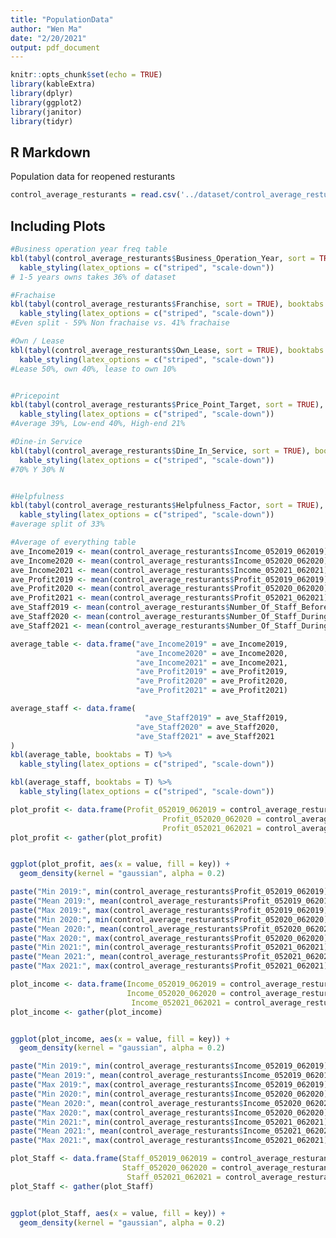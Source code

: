 ```yaml
---
title: "PopulationData"
author: "Wen Ma"
date: "2/20/2021"
output: pdf_document
---
```


```r
knitr::opts_chunk$set(echo = TRUE)
library(kableExtra)
library(dplyr)
library(ggplot2)
library(janitor)
library(tidyr)
```

## R Markdown

Population data for reopened resturants

```r
control_average_resturants = read.csv('../dataset/control_average_resturants.csv', stringsAsFactors = FALSE)
```

## Including Plots


```r
#Business operation year freq table
kbl(tabyl(control_average_resturants$Business_Operation_Year, sort = TRUE), booktabs = T) %>%
  kable_styling(latex_options = c("striped", "scale-down"))
# 1-5 years owns takes 36% of dataset

#Frachaise
kbl(tabyl(control_average_resturants$Franchise, sort = TRUE), booktabs = T) %>%
  kable_styling(latex_options = c("striped", "scale-down"))
#Even split - 59% Non frachaise vs. 41% frachaise

#Own / Lease
kbl(tabyl(control_average_resturants$Own_Lease, sort = TRUE), booktabs = T) %>%
  kable_styling(latex_options = c("striped", "scale-down"))
#Lease 50%, own 40%, lease to own 10%


#Pricepoint
kbl(tabyl(control_average_resturants$Price_Point_Target, sort = TRUE), booktabs = T) %>%
  kable_styling(latex_options = c("striped", "scale-down"))
#Average 39%, Low-end 40%, High-end 21%

#Dine-in Service
kbl(tabyl(control_average_resturants$Dine_In_Service, sort = TRUE), booktabs = T) %>%
  kable_styling(latex_options = c("striped", "scale-down"))
#70% Y 30% N


#Helpfulness
kbl(tabyl(control_average_resturants$Helpfulness_Factor, sort = TRUE), booktabs = T) %>%
  kable_styling(latex_options = c("striped", "scale-down"))
#average split of 33%
```


```r
#Average of everything table
ave_Income2019 <- mean(control_average_resturants$Income_052019_062019)
ave_Income2020 <- mean(control_average_resturants$Income_052020_062020)
ave_Income2021 <- mean(control_average_resturants$Income_052021_062021)
ave_Profit2019 <- mean(control_average_resturants$Profit_052019_062019)
ave_Profit2020 <- mean(control_average_resturants$Profit_052020_062020)
ave_Profit2021 <- mean(control_average_resturants$Profit_052021_062021)
ave_Staff2019 <- mean(control_average_resturants$Number_Of_Staff_Before_Covid)
ave_Staff2020 <- mean(control_average_resturants$Number_Of_Staff_During_Covid)
ave_Staff2021 <- mean(control_average_resturants$Number_Of_Staff_During_Reopen)

average_table <- data.frame("ave_Income2019" = ave_Income2019, 
                            "ave_Income2020" = ave_Income2020, 
                            "ave_Income2021" = ave_Income2021, 
                            "ave_Profit2019" = ave_Profit2019, 
                            "ave_Profit2020" = ave_Profit2020, 
                            "ave_Profit2021" = ave_Profit2021)

average_staff <- data.frame(
                              "ave_Staff2019" = ave_Staff2019, 
                            "ave_Staff2020" = ave_Staff2020, 
                            "ave_Staff2021" = ave_Staff2021
)
kbl(average_table, booktabs = T) %>%
  kable_styling(latex_options = c("striped", "scale-down"))

kbl(average_staff, booktabs = T) %>%
  kable_styling(latex_options = c("striped", "scale-down"))
```

```r
plot_profit <- data.frame(Profit_052019_062019 = control_average_resturants$Profit_052019_062019, 
                                  Profit_052020_062020 = control_average_resturants$Profit_052020_062020, 
                                  Profit_052021_062021 = control_average_resturants$Profit_052021_062021)
plot_profit <- gather(plot_profit)


ggplot(plot_profit, aes(x = value, fill = key)) +
  geom_density(kernel = "gaussian", alpha = 0.2)


```


```r
paste("Min 2019:", min(control_average_resturants$Profit_052019_062019))
paste("Mean 2019:", mean(control_average_resturants$Profit_052019_062019))
paste("Max 2019:", max(control_average_resturants$Profit_052019_062019))
paste("Min 2020:", min(control_average_resturants$Profit_052020_062020))
paste("Mean 2020:", mean(control_average_resturants$Profit_052020_062020))
paste("Max 2020:", max(control_average_resturants$Profit_052020_062020))
paste("Min 2021:", min(control_average_resturants$Profit_052021_062021))
paste("Mean 2021:", mean(control_average_resturants$Profit_052021_062021))
paste("Max 2021:", max(control_average_resturants$Profit_052021_062021))
```


```r
plot_income <- data.frame(Income_052019_062019 = control_average_resturants$Income_052019_062019, 
                          Income_052020_062020 = control_average_resturants$Income_052020_062020, 
                           Income_052021_062021 = control_average_resturants$Income_052021_062021)
plot_income <- gather(plot_income)


ggplot(plot_income, aes(x = value, fill = key)) +
  geom_density(kernel = "gaussian", alpha = 0.2)

```
```r
paste("Min 2019:", min(control_average_resturants$Income_052019_062019))
paste("Mean 2019:", mean(control_average_resturants$Income_052019_062019))
paste("Max 2019:", max(control_average_resturants$Income_052019_062019))
paste("Min 2020:", min(control_average_resturants$Income_052020_062020))
paste("Mean 2020:", mean(control_average_resturants$Income_052020_062020))
paste("Max 2020:", max(control_average_resturants$Income_052020_062020))
paste("Min 2021:", min(control_average_resturants$Income_052021_062021))
paste("Mean 2021:", mean(control_average_resturants$Income_052021_062021))
paste("Max 2021:", max(control_average_resturants$Income_052021_062021))
```

```r
plot_Staff <- data.frame(Staff_052019_062019 = control_average_resturants$Number_Of_Staff_Before_Covid, 
                         Staff_052020_062020 = control_average_resturants$Number_Of_Staff_During_Covid, 
                          Staff_052021_062021 = control_average_resturants$Number_Of_Staff_During_Reopen)
plot_Staff <- gather(plot_Staff)


ggplot(plot_Staff, aes(x = value, fill = key)) +
  geom_density(kernel = "gaussian", alpha = 0.2)
```
